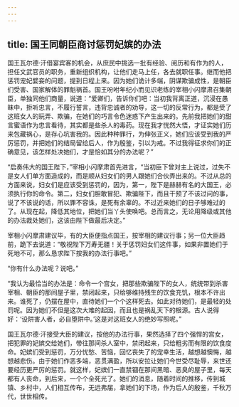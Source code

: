 ```yaml
---
---
---
```

title: 国王同朝臣商讨惩罚妃嫔的办法
---




国王瓦尔德·汗借宴宾客的机会，从庶民中挑选一批有经验、阅历和有作为的人，担任文武官员的职务，重新组织机构，让他们走马上任，各去就职任事。继而他把惩罚宠妃嬖妾的问题，提到日程上来。因为她们诡计多端，阴谋欺骗成性，是朝臣们受害、国家解体的罪魁祸首。国王吩咐年纪小而见识老练的宰相小闪摩肃召集朝臣，单独同他们商量，说道：“爱卿们，告诉你们吧：当初我背离正道，沉浸在愚昧中，拒听忠言，不履行誓言，违背忠诚者的劝导，这一切的反常行为，都是受了这班女人的玩弄、欺骗，在她们的巧言令色迷惑下产生出来的。先前我把她们的甜言蜜语作为忠言看待，其实都是些杀人的毒药。现在我才恍然大悟，才证实她们历来包藏祸心，是存心坑害我的。因此种种罪行，为伸张正义，她们应该受到我的严厉惩罚，并把她们的结局留给后人，作为殷鉴，引以为戒。不过我得征求你们的正确意见，该怎样处决她们，才是恰如其分的办法呢？”

“启奏伟大的国王陛下，”宰相小闪摩肃首先进言，“当初臣下曾对主上说过，过失不是女人们单方面造成的，而是顺从妇女们的男人跟她们合伙弄出来的。不过从总的方面来说，妇女们是应该受到惩罚的，因为，第一，陛下是赫赫有名的大国王，必须执行你的命令。第二，妇女们胆敢冒犯、欺骗陛下，而且干预了不该过问的事，说了不该说的话，所以罪不容诛，是死有余辜的。不过近来她们的日子够难过的了。从现在起，降低其地位，把她们当丫头使唤吧。总而言之，无论用降级或其他的办法裁处她们，这该由陛下做最后决定。”

宰相小闪摩肃建议毕，有的大臣便指点国王，按宰相的建议行事；另一位大臣趋前，跪下去说道：“敬祝陛下万寿无疆！关于惩罚妇女们这件事，如果非置她们于死地不可，那么恳求陛下按我的办法行事吧。”

“你有什么办法呢？说吧。”

“我认为最恰当的办法是：命令一个宫女，把那些欺骗陛下的女人，统统带到杀害宰相、朝臣的那间屋子里，禁闭起来，只给够维持残生的饮食充饥，根本不许出来。谁死了，仍摆在屋中，直待她们一个个这样死去。如此对待她们，是最轻的处罚呢。因为她们不但是这次大难的起因，而且也是祸乱天下的根源。古人说得好：‘设阱害人者，必自堕阱中。’这是对这班女人的绝妙写照呢。”

国王瓦尔德·汗接受大臣的建议，按他的办法行事，果然选择了四个强悍的宫女，把犯罪的妃嫔交给她们，带往那间杀人室中，禁闭起来，只给粗劣而有限的饮食度命。妃嫔们受到惩罚，万分忧愁、苦恼，回忆丧失了的宠幸生活，越想越懊悔，越想越悲伤。由于她们作恶多端，恶贯满盈，所以安拉让她们今世受尽耻辱，来世还要经历更严厉的惩罚。就这样，妃嫔们一直禁锢在那间黑暗、恶臭的屋子里，每天都有人丧命，到后来，一个个全死光了。她们的消息，随着时间的推移，传到城镇、乡村中，人们相互传布，无远弗届，拿她们的下场，作为后人的殷鉴，千秋万代，世世相传。